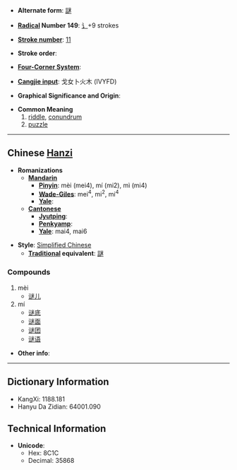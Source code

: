 * '''Alternate form''': [[謎]]

* '''[[Wiktionary:Chinese radical index| Radical]] Number 149''': [[Wiktionary:Chinese radical index 讠|讠]]+9 strokes

* '''[[Wiktionary:Chinese total strokes index|Stroke number]]''': [[Wiktionary:Chinese total strokes index 11|11]]

* '''Stroke order''': 

* '''[[Wiktionary:Chinese four corner index|Four-Corner System]]''': 

* '''[[Wiktionary:Chinese Cangjie index|Cangjie input]]''': 戈女卜火木 (IVYFD)

* '''Graphical Significance and Origin''': 

* '''Common Meaning'''
*# [[riddle]], [[conundrum]]
*# [[puzzle]]


----

== Chinese [[Hanzi]] ==

* '''Romanizations'''
** '''[[Mandarin]]'''
*** '''[[Pinyin]]''': mèi (mei4), mí (mi2), mì (mi4)
*** '''[[Wade-Giles]]''': mei<sup>4</sup>, mi<sup>2</sup>, mi<sup>4</sup>
*** '''[[Yale]]''': 
** '''[[Cantonese]]'''
*** '''[[Jyutping]]''':
*** '''[[Penkyamp]]''': 
*** '''[[Yale]]''': mai4, mai6

* '''Style''': [[Simplified Chinese]] 
** '''[[Traditional Chinese|Traditional]] equivalent''': [[謎]]

===Compounds===
#mèi
#*[[谜儿]]
#mí
#*[[谜底]]
#*[[谜面]]
#*[[谜团]]
#*[[谜语]]

* '''Other info''': 

----

== Dictionary Information ==

* KangXi: 1188.181
* Hanyu Da Zidian: 64001.090

== Technical Information ==

* '''Unicode''':
** Hex: 8C1C
** Decimal: 35868